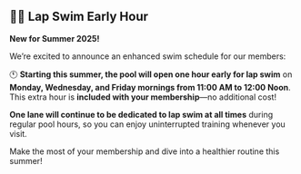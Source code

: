 
## 🏊‍♀️  Lap Swim Early Hour

**New for Summer 2025\!**

We’re excited to announce an enhanced swim schedule for our members:

🕚 **Starting this summer, the pool will open one hour early for lap swim** on **Monday, Wednesday, and Friday mornings from 11:00 AM to 12:00 Noon**. This extra hour is **included with your membership**—no additional cost\!

**One lane will continue to be dedicated to lap swim at all times** during regular pool hours, so you can enjoy uninterrupted training whenever you visit.

Make the most of your membership and dive into a healthier routine this summer\!

